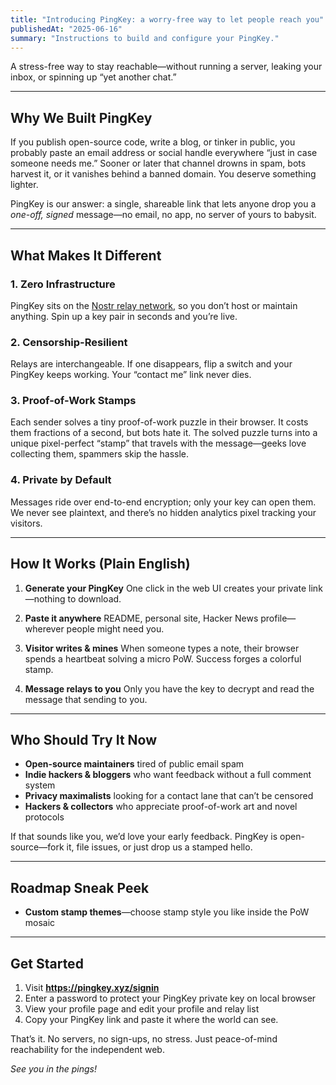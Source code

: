 ```yaml
---
title: "Introducing PingKey: a worry-free way to let people reach you"
publishedAt: "2025-06-16"
summary: "Instructions to build and configure your PingKey."
---
```


A stress-free way to stay reachable—without running a server, leaking your inbox, or spinning up “yet another chat.”

---

## Why We Built PingKey

If you publish open-source code, write a blog, or tinker in public, you probably paste an email address or social handle everywhere “just in case someone needs me.”
Sooner or later that channel drowns in spam, bots harvest it, or it vanishes behind a banned domain. You deserve something lighter.

PingKey is our answer: a single, shareable link that lets anyone drop you a *one-off, signed* message—no email, no app, no server of yours to babysit.

---

## What Makes It Different

### **1. Zero Infrastructure**

PingKey sits on the [Nostr relay network](https://nostr.com/), so you don’t host or maintain anything. Spin up a key pair in seconds and you’re live.

### **2. Censorship-Resilient**

Relays are interchangeable. If one disappears, flip a switch and your PingKey keeps working. Your “contact me” link never dies.

### **3. Proof-of-Work Stamps**

Each sender solves a tiny proof-of-work puzzle in their browser. It costs them fractions of a second, but bots hate it. The solved puzzle turns into a unique pixel-perfect “stamp” that travels with the message—geeks love collecting them, spammers skip the hassle.

### **4. Private by Default**

Messages ride over end-to-end encryption; only your key can open them. We never see plaintext, and there’s no hidden analytics pixel tracking your visitors.

---

## How It Works (Plain English)

1. **Generate your PingKey**
   One click in the web UI creates your private link—nothing to download.

2. **Paste it anywhere**
   README, personal site, Hacker News profile—wherever people might need you.

3. **Visitor writes & mines**
   When someone types a note, their browser spends a heartbeat solving a micro PoW. Success forges a colorful stamp.

4. **Message relays to you**
   Only you have the key to decrypt and read the message that sending to you.
---

## Who Should Try It Now

* **Open-source maintainers** tired of public email spam
* **Indie hackers & bloggers** who want feedback without a full comment system
* **Privacy maximalists** looking for a contact lane that can’t be censored
* **Hackers & collectors** who appreciate proof-of-work art and novel protocols

If that sounds like you, we’d love your early feedback. PingKey is open-source—fork it, file issues, or just drop us a stamped hello.

---

## Roadmap Sneak Peek

* **Custom stamp themes**—choose stamp style you like inside the PoW mosaic

---

## Get Started

1. Visit **https://pingkey.xyz/signin**
2. Enter a password to protect your PingKey private key on local browser
3. View your profile page and edit your profile and relay list
4. Copy your PingKey link and paste it where the world can see.

That’s it. No servers, no sign-ups, no stress. Just peace-of-mind reachability for the independent web. 

*See you in the pings!*
